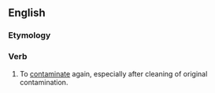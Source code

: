 ==English==

===Etymology===
{{prefix|re|contaminate|lang=en}}

===Verb===
{{en-verb|recontaminates|recontaminating|recontaminated|recontaminated}}

# To [[contaminate]] again, especially after cleaning of original contamination.